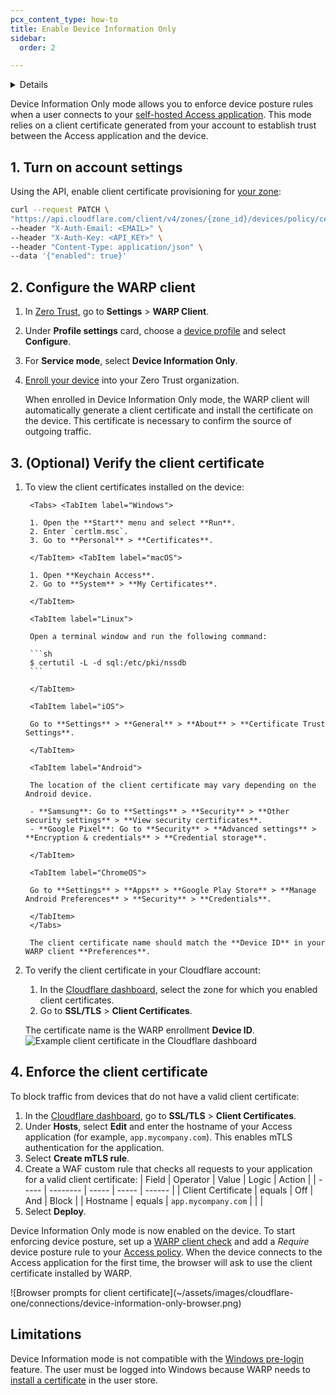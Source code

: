 ```yaml
---
pcx_content_type: how-to
title: Enable Device Information Only
sidebar:
  order: 2

---
```



<Details header="Feature availability">

| System   | Availability |
| ---------| -------------|
| Windows  | ✅           |
| macOS    | ✅           |
| Linux    | ✅           |
| iOS      | ✅           |
| Android  | ✅           |
| ChromeOS | ✅           |

</Details>

Device Information Only mode allows you to enforce device posture rules when a user connects to your [self-hosted Access application](/cloudflare-one/applications/configure-apps/self-hosted-public-app/). This mode relies on a client certificate generated from your account to establish trust between the Access application and the device.

## 1. Turn on account settings

Using the API, enable client certificate provisioning for [your zone](/fundamentals/account/find-account-and-zone-ids/):

   ```bash
   curl --request PATCH \
   "https://api.cloudflare.com/client/v4/zones/{zone_id}/devices/policy/certificates" \
   --header "X-Auth-Email: <EMAIL>" \
   --header "X-Auth-Key: <API_KEY>" \
   --header "Content-Type: application/json" \
   --data '{"enabled": true}'
   ```

## 2. Configure the WARP client

1. In [Zero Trust](https://one.dash.cloudflare.com), go to **Settings** > **WARP Client**.

2. Under  **Profile settings** card, choose a [device profile](/cloudflare-one/connections/connect-devices/warp/configure-warp/device-profiles/) and select **Configure**.

3. For **Service mode**, select **Device Information Only**.

4. [Enroll your device](/cloudflare-one/connections/connect-devices/warp/deployment/manual-deployment/) into your Zero Trust organization.

   When enrolled in Device Information Only mode, the WARP client will automatically generate a client certificate and install the certificate on the device. This certificate is necessary to confirm the source of outgoing traffic.

## 3. (Optional) Verify the client certificate

1. To view the client certificates installed on the device:

		<Tabs> <TabItem label="Windows">

		1. Open the **Start** menu and select **Run**.
		2. Enter `certlm.msc`.
		3. Go to **Personal** > **Certificates**.

		</TabItem> <TabItem label="macOS">

		1. Open **Keychain Access**.
		2. Go to **System** > **My Certificates**.

		</TabItem>

		<TabItem label="Linux">

		Open a terminal window and run the following command:

		```sh
		$ certutil -L -d sql:/etc/pki/nssdb
		```

		</TabItem>

		<TabItem label="iOS">

		Go to **Settings** > **General** > **About** > **Certificate Trust Settings**.

		</TabItem>

		<TabItem label="Android">

		The location of the client certificate may vary depending on the Android device.

		- **Samsung**: Go to **Settings** > **Security** > **Other security settings** > **View security certificates**.
		- **Google Pixel**: Go to **Security** > **Advanced settings** > **Encryption & credentials** > **Credential storage**.

		</TabItem>

		<TabItem label="ChromeOS">

		Go to **Settings** > **Apps** > **Google Play Store** > **Manage Android Preferences** > **Security** > **Credentials**.

		</TabItem>
		</Tabs>

		The client certificate name should match the **Device ID** in your WARP client **Preferences**.

2. To verify the client certificate in your Cloudflare account:

   1. In the [Cloudflare dashboard](https://dash.cloudflare.com/), select the zone for which you enabled client certificates.
   2. Go to **SSL/TLS** > **Client Certificates**.

   The certificate name is the WARP enrollment **Device ID**.
   ![Example client certificate in the Cloudflare dashboard](~/assets/images/cloudflare-one/connections/device-information-only-cert.png)

## 4. Enforce the client certificate

To block traffic from devices that do not have a valid client certificate:

1. In the [Cloudflare dashboard](https://dash.cloudflare.com/), go to **SSL/TLS** > **Client Certificates**.
2. Under **Hosts**, select **Edit** and enter the hostname of your Access application (for example, `app.mycompany.com`). This enables mTLS authentication for the application.
3. Select **Create mTLS rule**.
4. Create a WAF custom rule that checks all requests to your application for a valid client certificate:
    | Field | Operator | Value | Logic | Action |
    | ----- | -------- | ----- | ----- | ------ |
    | Client Certificate | equals | Off | And | Block |
    | Hostname | equals |  `app.mycompany.com` | | |
5. Select **Deploy**.

Device Information Only mode is now enabled on the device. To start enforcing device posture, set up a [WARP client check](/cloudflare-one/identity/devices/warp-client-checks/) and add a *Require* device posture rule to your [Access policy](/cloudflare-one/policies/access/). When the device connects to the Access application for the first time, the browser will ask to use the client certificate installed by WARP.

<Width size="large">
![Browser prompts for client certificate](~/assets/images/cloudflare-one/connections/device-information-only-browser.png)
</Width>

## Limitations

Device Information mode is not compatible with the [Windows pre-login](/cloudflare-one/connections/connect-devices/warp/deployment/mdm-deployment/windows-prelogin/) feature. The user must be logged into Windows because WARP needs to [install a certificate](#3-optional-verify-the-client-certificate) in the user store.